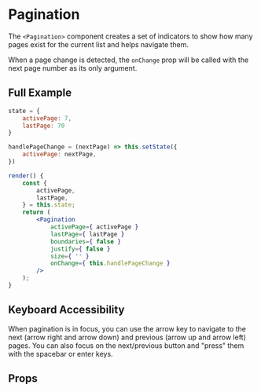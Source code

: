 
# Pagination

The `<Pagination>` component creates a set of indicators to show how many pages exist for the current list and helps navigate them.

When a page change is detected, the `onChange` prop will be called with the next page number as its only argument.

## Full Example
```jsx
state = {
    activePage: 7,
    lastPage: 70
}

handlePageChange = (nextPage) => this.setState({
    activePage: nextPage,
})

render() {
    const {
        activePage,
        lastPage,
    } = this.state;
    return (
        <Pagination
            activePage={ activePage }
            lastPage={ lastPage }
            boundaries={ false }
            justify={ false }
            size={ '' }
            onChange={ this.handlePageChange }
        />
    );
}
```

## Keyboard Accessibility
When pagination is in focus, you can use the arrow key to navigate to the next (arrow right and arrow down) and previous (arrow up and arrow left) pages. You can also focus on the next/previous button and "press" them with the spacebar or enter keys.

## Props
<Props of={Pagination} />
